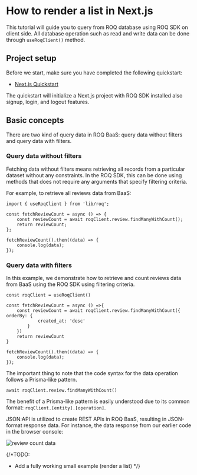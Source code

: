 # How to render a list in Next.js

This tutorial will guide you to query from ROQ database using ROQ SDK on client side. All database operation such as read and write data can be done through `useRoqClient()` method.

## Project setup

Before we start, make sure you have completed the following quickstart:

- [Next.js Quickstart](/next-js)

The quickstart will initialize a Next.js project with ROQ SDK installed also signup, login, and logout features.

## Basic concepts

There are two kind of query data in ROQ BaaS: query data without filters and query data with filters.

### Query data without filters

Fetching data without filters means retrieving all records from a particular dataset without any constraints. In the ROQ SDK, this can be done using methods that does not require any arguments that specify filtering criteria.

For example, to retrieve all reviews data from BaaS:

```tsx {4}
import { useRoqClient } from 'lib/roq';

const fetchReviewCount = async () => {
	const reviewCount = await roqClient.review.findManyWithCount();
	return reviewCount;
};

fetchReviewCount().then((data) => {
	console.log(data);
});
```

### Query data with filters

In this example, we demonstrate how to retrieve and count reviews data from BaaS using the ROQ SDK using filtering criteria.

```tsx {4,5,6,7}
const roqClient = useRoqClient()

const fetchReviewCount = async () =>{
    const reviewCount = await roqClient.review.findManyWithCount({ orderBy: {
	        created_at: 'desc'
	    }
    })	
	return reviewCount
}
	
fetchReviewCount().then((data) => {
    console.log(data);
});
```

The important thing to note that the code syntax for the data operation follows a Prisma-like pattern.

```tsx
await roqClient.review.findManyWithCount()
```
The benefit of a Prisma-like pattern is easily understood due to its common format: `roqClient.[entity].[operation]`.

JSON:API is utilized to create REST APIs in ROQ BaaS, resulting in JSON-format response data. For instance, the data response from our earlier code in the browser console:

![review count data](/screenshots/nextjs-read-data-baas.png)


{/*TODO:
- Add a fully working small example (render a list)
*/}
 